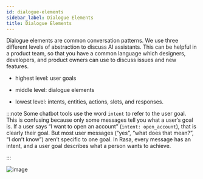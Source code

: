 ```yaml
---
id: dialogue-elements
sidebar_label: Dialogue Elements
title: Dialogue Elements
---
```


Dialogue elements are common conversation patterns.
We use three different levels of abstraction to discuss AI assistants.
This can be helpful in a product team, so that you have a common language
which designers, developers, and product owners can use to discuss
issues and new features.

* highest level: user goals

* middle level: dialogue elements

* lowest level: intents, entities, actions, slots, and responses.

:::note
Some chatbot tools use the word `intent` to refer to the user
goal. This is confusing because only some messages tell you what a user’s
goal is. If a user says “I want to open an account” (`intent: open_account`),
that is clearly their goal. But most user messages (“yes”, “what does that mean?”, “I don’t know”)
aren’t specific to one goal. In Rasa, every message has an intent,
and a user goal describes what a person wants to achieve.

:::



<img alt="image" src="../../img/intents-user-goals-dialogue-elements.png" />
